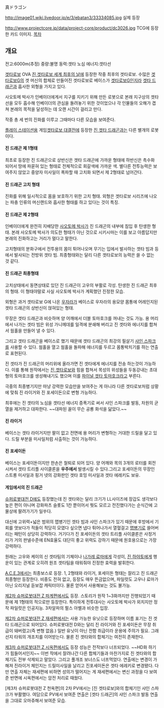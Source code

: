 真ドラゴン

http://image01.wiki.livedoor.jp/e/3/ebatan3/33334085.jpg
실제 등장

http://www.projectcore.jp/data/project-core/product/dc3026.jpg
TCG에 등장한 카드 이미지.
[[목차]]
== 개요 ==
전고:6000m(추정)
중량:불명
동력:겟타 노심
에너지:겟타선

[[겟타로보]] OVA [[진 겟타로보 세계 최후의 날]]에 등장한 작중 최후의 겟타로보. 수많은 [[겟타로보G]]의 겟 머신의 합체로 만들어진 겟타로보로 베이스가 [[겟타로보G]]인지라 [[겟타 드래곤]]과 흡사한 외형을 가지고 있다.

사오토메 박사가 인베이더에게서 지구를 지키기 위해 만든 로봇으로 본래 지구상의 겟타선을 모두 흡수해 인베이더의 관심을 돌려놓기 위한 것이었으나 각 인물들의 오해가 겹쳐 본래의 목적을 달성하는 데 오랜 시간이 걸리고 만다.

작중 총 세 번의 진화를 이루고 그때마다 다른 모습을 보여준다.

[[플레이 스테이션]]용 게임[[겟타로보 대결전]]에 등장한 [[진 겟타 드래곤]]과는 다른  별개의 로봇이다.

==== 진 드래곤 제 1형태 ====
최초로 등장한 진 드래곤으로 상반신은 겟타 드래곤에 가까운 형태에 하반신은 촉수화 되어서 땅에 파묻혀 있는 형태로 전체적으로 회갈색에 가까운 색. 별다른 전투능력은 보여주지 않았고 중양자 미사일이 폭파할 때 고치화 되면서 제 2형태로 넘어간다.

==== 진 드래곤 고치 형태 ====
진화를 위해 일시적으로 몸을 보호하기 위한 고치 형태. 외형은 겟타로보 시리즈에 나오는 파충 인류의 머신랜드와 흡사한 형태를 하고 있다는 것이 특징.

==== 진 드래곤 제 2형태 ====
인베이더에게 완전히 지배당한 [[사오토메 박사]]가 진 드래곤의 내부에 침입 후 탄생한 형태. 본래 사오토메 박사가 의도한 형태가 아닌 것으로 시키시마는 이를 보고 아름답지만 본래의 진화하고는 거리가 멀다고 말한다.

고치형태의 분화구에서 전투용의 몸이 튀어나오며 무기는 입에서 발사하는 겟타 빔과 등에서 발사되는 전방위 겟타 빔. 최종형태와는 달리 다른 겟타로보의 능력은 쓸 수 없는 것 같다.

==== 진 드래곤 최종형태 ====
고치상태에서 동면상태로 있던 진 드래곤이 고우의 부활로 각성. 탄생한 진 드래곤 최후의 형태. 이 형태야말로 사실 사오토메 박사가 계획했던 진정한 모습.

외형은 과거 겟타로보 G에 나온 [[우자라]]가 베이스로 우자라의 용모양 몸통에 어레인지된 겟타 드래곤의 상반신이 얹혀있는 형태.

무장은 겟타 드래곤과 비슷하며 양 어깨에서 더블 토마호크를 꺼내는 것도 가능. 용 머리에서 나가는 겟타 빔은 위성 가니메데를 일격에 분쇄해 버리고 진 겟타와 에너지를 합쳐서 웜홀을 만들어 낼 수 있다. 

그리고 겟타 드래곤을 베이스로 했기 때문에 겟타 드래곤의 최강의 필살기 [[샤인 스파크]]를 사용할 수 있다. 웜홀을 열고 웜홀을 돌파해 에너지를 두르고 몸통박치기를 하는 연출로 표현된다.

진 겟타가 진 드래곤의 머리위에 올라가면 진 겟타에게 에너지를 전송 하는것이 가능하다. 이를 통해 원작에서는 [[진 겟타로보]]와 힘을 합쳐서 목성의 위성들을 두동강내는 초대형의 토마호크를 생성해내기도 했으며 이를 [[파이널 겟타 토마호크]]라고 부른다.

극중의 최종병기지만 마냥 강력한 모습만을 보여주는 게 아니라 다른 겟타로보처럼 상황에 맞춰 진 라이거와 진 포세이돈으로 변형 가능하다.

최후에는 진 겟타의 노심을 겟타선 에너지 증폭기로 써서 샤인 스파크를 발동, 차원의 균열을 제거하고 대파한다. ~~대파된 꼴이 무슨 공룡 화석을 닮았다.~~

==== 진 라이거 ====
베이스는 겟타 라이거지만 팔이 없고 전면에 용 머리가 변형하는 거대한 드릴을 달고 있다. 드릴 부분을 미사일처럼 사출하는 것이 가능하다.

==== 진 포세이돈 ====
베이스는 포세이돈이지만 한손은 철퇴로 되어 있다. 양 어깨와 목의 3개의 로터를 회전시켜서 겟타 트리플 사이클론을 '''우주에서''' 발생시킬 수 있다.그리고 포세이돈의 무장인 스트롱 미사일과 핑거 넷의 강화판인 겟타 호밍 미사일과 겟타 에레키도 보유.

==== 게임에서의 진 드래곤 ====
[[슈퍼로봇대전 D]]에도 등장했는데 진 겟타와는 달리 크기가 LL사이즈에 장갑도 생각보다 높은 편이 아니며 강화파츠 슬롯도 1칸 뿐이어서 뭣도 모르고 전진했다가는 순식간에 고물상에 팔려가기가 일쑤다.

대신에 고위력+넓은 범위의 맵병기인 겟타 빔과 샤인 스파크가 있기 때문에 후방에서 기회를 엿보다가 적들이 적당히 모였다 싶으면 냅다 튀어나가서 열혈걸고 [[맵병기]]로 쓸어버리는 패턴이 상당히 강력하다. 거기다가 진 포세이돈의 겟타 트리플 사이클론은 사정거리가 거의 판넬수준에 EN효율도 대단히 좋고 위력도 강하기 때문에 원호용으로는 가장 강력하다.

원래는 고우와 케이의 신 겟타팀의 기체이나 [[나가레 료마]]에게 각성이, [[진 하야토]]에게 행운이 있는 관계로 오히려 원조 겟타팀을 태워줘야 진정한 효력을 발휘한다.

[[A.C.E.3]]에서는 최종보스로 등장. 1, 2형태와 라이거, 포세이돈 형태는 잘리고 진 드래곤 최종형만 등장한다. 비중도 전혀 없고, 등장도 매우 뜬금없으며, 파일럿도 고우나 료마가 아닌 오리지널 듣보잡 캐릭터이다. 물론 얻어서 사용해보는 것도 불가능.

[[제2차 슈퍼로봇대전 Z 파계편]]에서도 등장. 스토리가 원작 1~3화까지만 진행되었기 때문에 제 1형태의 적으로만 등장한다. 특이하게 전투대사는 사오토메 박사가 외치지만 정작 파일럿은 인공지능. 3차알파의 펄스 아벨과 비슷한 입장.

[[제2차 슈퍼로봇대전 Z 재세편]]에서는 사용 가능한 유닛으로 등장하며 이름 표기는 진 겟타 드래곤으로 되어있다. 슈퍼로봇대전 D와는 달리 진 라이거와 진 포세이돈은 무장 취급이 돼버렸고(즉 변형 없음.) 일반 유닛이 아닌 전함 취급이라 운용에 주의가 필요. 그래선지 타워의 개조치를 이어받는다. 물론 진 겟타와의 합체기는 여전히 존재한다.

[[제3차 슈퍼로봇대전 Z 시옥편]]에서도 등장 성능은 전작보다 너프되었다. ~~HD화 하기가 힘들어서인지~~ 이번 작에서 잘려나간 다른 합체기들과 마찬가지로 진 겟타와의 합체기도 전부 삭제되고 말았다. 그리고 풀개조 보너스도 너프먹었다. 
연출에는 변경이 가해져 진라이거 체인지는 드릴미사일을 날리고 진포세이돈은 겟타 에레키로 변경됐다. 다만 연출 자체는 재세편에 비하면 성의가 떨어지는 게 재세편에서는 변신 과정을 다 보여준 반면에 시옥편에서는 암전 처리로 때웠다.

[제3차 슈퍼로봇대전 Z 천옥편]의 2차 PV에서는 [진 겟타로보]와의 합체기인 샤인 스파크가 부활했다. 여담으로 PV에서 보여준 연출은 [겟타 드래곤]의 샤인 스파크 발동 연출을 그대로 오마쥬해서 보여준 모습.
